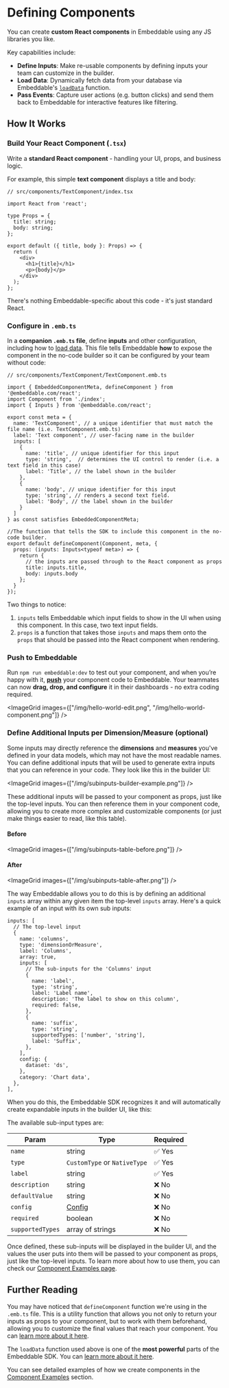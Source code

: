 # Defining Components

You can create **custom React components** in Embeddable using any JS libraries you like. 

Key capabilities include:

- **Define Inputs**: Make re-usable components by defining inputs your team can customize in the builder.
- **Load Data**: Dynamically fetch data from your database via Embeddable's [`loadData`](/development/loading-data) function.
- **Pass Events**: Capture user actions (e.g. button clicks) and send them back to Embeddable for interactive features like filtering. 

## How It Works

<Steps>

### **Build Your React Component (`.tsx`)**  
  Write a **standard React component** - handling your UI, props, and business logic.  

  For example, this simple **text component** displays a title and body:

  ```tsx
  // src/components/TextComponent/index.tsx

  import React from 'react';

  type Props = {
    title: string;
    body: string;
  };

  export default ({ title, body }: Props) => {
    return (
      <div>
        <h1>{title}</h1>
        <p>{body}</p>
      </div>
    );
  };
  ```

  There's nothing Embeddable-specific about this code - it's just standard React. 

### **Configure in `.emb.ts`**  
  In a **companion `.emb.ts` file**, define **inputs** and other configuration, including how to [load data](/development/loading-data). This file tells Embeddable **how** to expose the component in the no-code builder so it can be configured by your team without code:

  ```tsx
  // src/components/TextComponent/TextComponent.emb.ts

  import { EmbeddedComponentMeta, defineComponent } from '@embeddable.com/react';
  import Component from './index';
  import { Inputs } from '@embeddable.com/react';

  export const meta = {
    name: 'TextComponent', // a unique identifier that must match the file name (i.e. TextComponent.emb.ts)
    label: 'Text component', // user-facing name in the builder
    inputs: [
      {
        name: 'title', // unique identifier for this input
        type: 'string',  // determines the UI control to render (i.e. a text field in this case)
        label: 'Title', // the label shown in the builder
      },
      {
        name: 'body', // unique identifier for this input
        type: 'string', // renders a second text field. 
        label: 'Body', // the label shown in the builder
      }
    ]
  } as const satisfies EmbeddedComponentMeta;

  //The function that tells the SDK to include this component in the no-code builder.
  export default defineComponent(Component, meta, {
    props: (inputs: Inputs<typeof meta>) => {
      return {
        // the inputs are passed through to the React component as props
        title: inputs.title,
        body: inputs.body
      };
    }
  });
  ```

Two things to notice:
1. `inputs` tells Embeddable which input fields to show in the UI when using this component.  In this case, two text input fields.
2. `props` is a function that takes those `inputs` and maps them onto the `props` that should be passed into the React component when rendering.

<a name="push-to-embeddable"></a>
### **Push to Embeddable**  
  Run `npm run embeddable:dev` to test out your component, and when you’re happy with it, [**push**](/development/pushing-code) your component code to Embeddable. Your teammates can now **drag, drop, and configure** it in their dashboards - no extra coding required.

  <ImageGrid images={["/img/hello-world-edit.png", "/img/hello-world-component.png"]} />


<a name="define-additional-inputs"></a>
### **Define Additional Inputs per Dimension/Measure** (optional)

Some inputs may directly reference the **dimensions** and **measures** you've defined in your data models, which may not have the most readable names. You can define additional inputs that will be used to generate extra inputs that you can reference in your code. They look like this in the builder UI:

<ImageGrid images={["/img/subinputs-builder-example.png"]} />

These additional inputs will be passed to your component as props, just like the top-level inputs. You can then reference them in your component code, allowing you to create more complex and customizable components (or just make things easier to read, like this table).

#### Before

<ImageGrid images={["/img/subinputs-table-before.png"]} />

#### After

<ImageGrid images={["/img/subinputs-table-after.png"]} />

The way Embeddable allows you to do this is by defining an additional `inputs` array within any given item the top-level `inputs` array. Here's a quick example of an input with its own sub inputs:

```tsx
inputs: [
  // The top-level input
  {
    name: 'columns',
    type: 'dimensionOrMeasure',
    label: 'Columns',
    array: true,
    inputs: [
      // The sub-inputs for the 'Columns' input
      {
        name: 'label',
        type: 'string',
        label: 'Label name',
        description: 'The label to show on this column',
        required: false,
      },
      {
        name: 'suffix',
        type: 'string',
        supportedTypes: ['number', 'string'],
        label: 'Suffix',
      },
    ],
    config: {
      dataset: 'ds',
    },
    category: 'Chart data',
  },
],
```

When you do this, the Embeddable SDK recognizes it and will automatically create expandable inputs in the builder UI, like this:
 
The available sub-input types are:

| **Param**       | **Type**                                | **Required** |
| --------------- | --------------------------------------- | ------------ |
| `name`          | string                                  | ✅ Yes       |
| `type`          | `CustomType` or `NativeType`            | ✅ Yes       |
| `label`         | string                                  | ✅ Yes       |
| `description`   | string                                  | ❌ No        |
| `defaultValue`  | string                                  | ❌ No        |
| `config`        | [Config](/development/defining-components#3-config)                                  | ❌ No        |
| `required`      | boolean                                 | ❌ No        |
| `supportedTypes`| array of strings                        | ❌ No        |

Once defined, these sub-inputs will be displayed in the builder UI, and the values the user puts into them will be passed to your component as props, just like the top-level inputs. To learn more about how to use them, you can check our [Component Examples page](/development/component-examples).

</Steps>

## Further Reading

You may have noticed that `defineComponent` function we're using in the `.emb.ts` file. This is a utility function that allows you not only to return your inputs as props to your component, but to work with them beforehand, allowing you to customize the final values that reach your component. You can [learn more about it here](/development/define-component).

The `loadData` function used above is one of the **most powerful** parts of the Embeddable SDK. You can [learn more about it here](/development/loading-data).

You can see detailed examples of how we create components in the [Component Examples](/development/component-examples) section.
